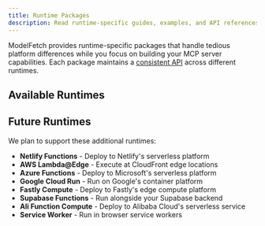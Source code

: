 ```yaml
---
title: Runtime Packages
description: Read runtime-specific guides, examples, and API references
---
```


ModelFetch provides runtime-specific packages that handle tedious platform differences while you focus on building your MCP server capabilities. Each package maintains a [consistent API](/docs#the-handle-function) across different runtimes.

## Available Runtimes

<Cards>
  <Card
    title="Node.js"
    description="Run simple MCP servers with Node.js"
    href="/docs/runtimes/node"
  />
  <Card
    title="Bun"
    description="Run lightning-fast MCP servers with Bun"
    href="/docs/runtimes/bun"
  />
  <Card
    title="Deno"
    description="Run secure MCP servers with Deno"
    href="/docs/runtimes/deno"
  />
  <Card
    title="Vercel"
    description="Deploy MCP servers to Vercel"
    href="/docs/runtimes/vercel"
  />
  <Card
    title="Cloudflare"
    description="Deploy MCP servers to Cloudflare Workers"
    href="/docs/runtimes/cloudflare"
  />
  <Card
    title="AWS Lambda"
    description="Deploy MCP servers to AWS Lambda"
    href="/docs/runtimes/aws-lambda"
  />
</Cards>

## Future Runtimes

We plan to support these additional runtimes:

- **Netlify Functions** - Deploy to Netlify's serverless platform
- **AWS Lambda@Edge** - Execute at CloudFront edge locations
- **Azure Functions** - Deploy to Microsoft's serverless platform
- **Google Cloud Run** - Run on Google's container platform
- **Fastly Compute** - Deploy to Fastly's edge compute platform
- **Supabase Functions** - Run alongside your Supabase backend
- **Ali Function Compute** - Deploy to Alibaba Cloud's serverless service
- **Service Worker** - Run in browser service workers

